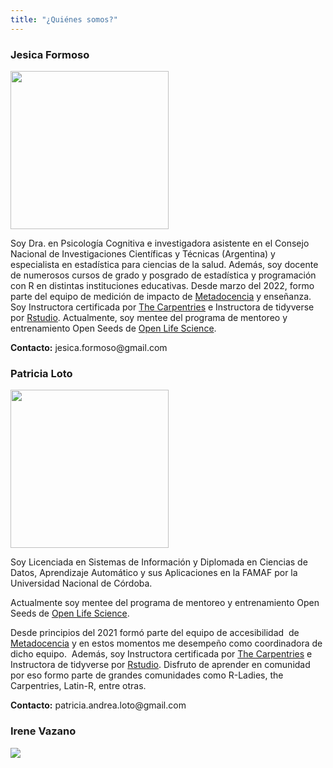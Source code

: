 ```yaml
---
title: "¿Quiénes somos?"
---
```


### Jesica Formoso

![](images/jformoso.png){fig-alt="Foto de perfil de Jesica Formoso" fig-align="left" width="253"}

Soy Dra. en Psicología Cognitiva e investigadora asistente en el Consejo Nacional de Investigaciones Científicas y Técnicas (Argentina) y especialista en estadística para ciencias de la salud. Además, soy docente de numerosos cursos de grado y posgrado de estadística y programación con R en distintas instituciones educativas. Desde marzo del 2022, formo parte del equipo de medición de impacto de [Metadocencia](https://www.metadocencia.org/) y enseñanza. Soy Instructora certificada por [The Carpentries](https://carpentries.org/instructors/) e Instructora de tidyverse por [Rstudio](https://education.rstudio.com/trainers/). Actualmente, soy mentee del programa de mentoreo y entrenamiento Open Seeds de [Open Life Science](https://openlifesci.org/ols-7).

**Contacto:** jesica.formoso\@gmail.com

### Patricia Loto

![](images/foto_patri_loto.png){fig-alt="foto de perfil de Patricia Loto" fig-align="left" width="253"}

Soy Licenciada en Sistemas de Información y Diplomada en Ciencias de Datos, Aprendizaje Automático y sus Aplicaciones en la FAMAF por la Universidad Nacional de Córdoba.

Actualmente soy mentee del programa de mentoreo y entrenamiento Open Seeds de [Open Life Science](https://openlifesci.org/ols-7).

Desde principios del 2021 formó parte del equipo de accesibilidad  de [Metadocencia](https://www.metadocencia.org/) y en estos momentos me desempeño como coordinadora de dicho equipo.  Además, soy Instructora certificada por [The Carpentries](https://carpentries.org/instructors/) e Instructora de tidyverse por [Rstudio](https://education.rstudio.com/trainers/). Disfruto de aprender en comunidad por eso formo parte de grandes comunidades como R-Ladies, the Carpentries, Latin-R, entre otras.

**Contacto:** patricia.andrea.loto\@gmail.com

### Irene Vazano

![](images/foto_ire.png)

